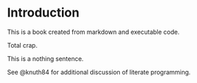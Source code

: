 # Introduction

This is a book created from markdown and executable code.

Total crap.

This is a nothing sentence.

See @knuth84 for additional discussion of literate programming.
